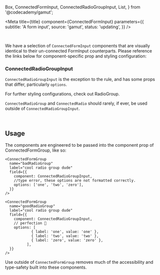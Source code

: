   Box,
  ConnectedFormInput,
  ConnectedRadioGroupInput,
  List,
} from '@codecademy/gamut';


<Meta
  title={title}
  component={ConnectedFormInput}
  parameters={{
    subtitle: 'A form input',
    source: 'gamut',
    status: 'updating',
  }}
/>

<br />

We have a selection of `ConnectedFormInput` components that are visually identical to their un-connected <LinkTo kind='Atoms/FormInputs'>FormInput</LinkTo> counterparts. Please reference the links below for component-specific prop and styling configuration:

<Box mx={36} mt={16} mb={42}>
  <List variant="table">
    <ListRowRenderer
      inputs={[
        { name: 'ConnectedInput', counterpart: 'Input' },
        { name: 'ConnectedSelect', counterpart: 'Select' },
        { name: 'ConnectedCheckbox', counterpart: 'Checkbox' },
        { name: 'ConnectedTextArea', counterpart: 'TextArea' },
      ]}
    />
  </List>
</Box>

### ConnectedRadioGroupInput

`ConnectedRadioGroupInput` is the exception to the rule, and has some props that differ, particularly `options`.

<PropsTable of={ConnectedRadioGroupInput} />

For further styling configurations, check out <LinkTo kind="Atoms/FormInputs/RadioGroup">RadioGroup</LinkTo>.

`ConnectedRadioGroup` and `ConnectedRadio` should rarely, if ever, be used outside of `ConnectedRadioGroupInput`.

<br />

## Usage

The components are engineered to be passed into the component prop of <LinkTo kind="Organisms/ConnectedForm/ConnectedFormGroup">ConnectedFormGroup</LinkTo>, like so:

```tsx
<ConnectedFormGroup
  name="badRadioGroup"
  label="cool radio group dude"
  field={{
    component: ConnectedRadioGroupInput,
    //type error, these options are not formatted correctly.
    options: ['one', 'two', 'zero'],
  }}
/>

<ConnectedFormGroup
  name="goodRadioGroup"
  label="cool radio group dude"
  field={{
    component: ConnectedRadioGroupInput,
    // perfection 🙌
    options: [
            { label: 'one', value: 'one' },
            { label: 'two', value: 'two' },
            { label: 'zero', value: 'zero' },
          ],
  }}
/>
```

Use outside of `ConnectedFormGroup` removes much of the accessibility and type-safety built into these components.
